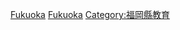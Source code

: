 {{日本行政區劃分類導航|的學校|top=日本各都道府縣的學校}}
{{Commonscat|Schools in Fukuoka prefecture}}

[[Category:日本各都道府縣的學校|Fukuoka]]
[[Category:福岡縣建築物|Fukuoka]]
[[Category:福岡縣教育|Category:福岡縣教育]]